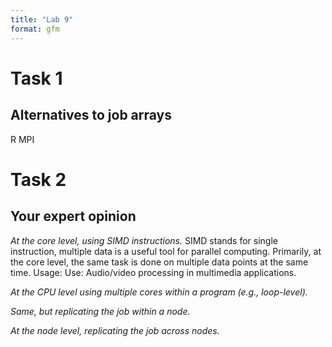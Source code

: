 ```yaml
---
title: "Lab 9"
format: gfm
---
```


# Task 1
## Alternatives to job arrays
R MPI

# Task 2
## Your expert opinion
*At the core level, using SIMD instructions.*
SIMD stands for single instruction, multiple data is a useful tool for parallel computing. Primarily, at the core level, the same task is done on multiple data points at the same time.
Usage: 
Use: Audio/video processing in multimedia applications.

*At the CPU level using multiple cores within a program (e.g., loop-level).*

*Same, but replicating the job within a node.*

*At the node level, replicating the job across nodes.*
